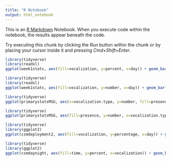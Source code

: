 ```yaml
---
title: "R Notebook"
output: html_notebook
---
```


This is an [R Markdown](http://rmarkdown.rstudio.com) Notebook. When you execute code within the notebook, the results appear beneath the code. 

Try executing this chunk by clicking the *Run* button within the chunk or by placing your cursor inside it and pressing *Cmd+Shift+Enter*. 

```r
library(tidyverse)
library(readxl)
ggplot(week1stats, aes(fill=vocalization, y=percent, x=day)) + geom_bar(position= "dodge", stat="identity") + theme_classic() + scale_fill_manual(labels= c("'Good' Vocalizations", "Rockfish", "Song Behavior"), values=c("coral1", "seagreen1", "deepskyblue1")) + labs(x="Deployment Day", y= "Percent of Files", fill="Call Type") + scale_x_continuous(breaks= seq(1, 8, 1))
```
```r
library(tidyverse)
library(readxl)
ggplot(week1stats, aes(fill=vocalization, y=number, x=day)) + geom_bar(position='stack', stat='identity') + theme_classic() + scale_fill_manual(labels= c("'Good' Vocalizations", "Rockfish", "Song Behavior"), values=c("coral1", "seagreen1", "deepskyblue1")) + labs(x="Deployment Day", y= "Number of Files", fill="Call Type") + scale_x_continuous(breaks= seq(1, 8, 1)) + scale_y_continuous(breaks=seq(0, 120, 20))
```
```r
library(tidyverse)
ggplot(primarystatsMSG, aes(x=vocalization.type, y=number, fill=presence)) + geom_col(position=position_dodge()) + facet_wrap(~time, strip.position = "bottom") + theme_classic() + theme(strip.placement = "outside") + labs(x="Vocalization Type", y= "Number of Files", fill="presence/absence") + scale_x_discrete(labels=c("Rockfish", "Song Behvaior"))

```
```r
library(tidyverse)
ggplot(primarystatsMSG, aes(fill=presence, y=number, x=vocalization.type)) + geom_bar(position='stack', stat='identity') + theme_classic()+ facet_wrap(~time, strip.position = "bottom") + theme(strip.placement = "outside") + labs(x="Vocalization Type", y= "Number of Files", fill="presence/absence") + scale_x_discrete(labels=c("Rockfish", "Song Behvaior"))

```
```r
library(tidyverse)
library(ggplot2)
ggplot(csmdeployment2, aes(fill=vocalization, y=percentage, x=day)) + geom_bar(position= "dodge", stat="identity", width=0.7) + scale_x_continuous(breaks= seq(1, 8, 1)) + labs(x="Day of Deployment", y= "Proportion of Files", fill="Call Type") + scale_fill_manual(labels= c("Non-Song", "Song", "Rockfish", "No Biotic Sound"), values=c("#56B4E9", "#009E73", "#F0E442", "#D55E00")) + theme(text=element_text(size=12, family="Verdana"))
```
```r
library(tidyverse)
library(ggplot2)
ggplot(csmdaynight, aes(fill=time, y=percent, x=vocalization)) + geom_bar(position='stack', stat='identity', width=0.7) + labs(x="Call Type", y= "Proportion of Files", fill="Time of Day") + theme(text=element_text(size=12, family="Verdana")) + scale_x_discrete(labels=c("Non-Song Calls", "Rockfish", "Song Behavior")) + scale_fill_manual(labels=c("Day","Night"), values=c ("yellow1", "deepskyblue1")) + scale_x_discrete(labels=c("Song", "Non-Song", "Rockfish")) + scale_fill_manual(labels=c("Day","Night"), values=c ("#F0E442", "#56B4E9"))
```



